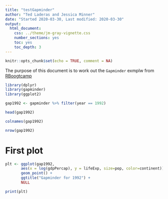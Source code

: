 ```yaml
---
title: "testGapminder"
author: "Ted Laderas and Jessica Minner"
date: "Started 2020-03-30, Last modified: 2020-03-30"
output:
  html_document:
    css: ../theme/jm-gray-vignette.css
    number_sections: yes
    toc: yes
    toc_depth: 3
---
```


```r
knitr::opts_chunk$set(echo = TRUE, comment = NA)
```

The purpose of this document is to work out the `Gapminder`
exmplw from [RBoogtcamp](https://github.com/laderast/RBootcamp_old/blob/master/chapter1.md)

```r
library(dplyr)
library(gapminder)
library(ggplot2)
```

```r
gap1992 <- gapminder %>% filter(year == 1992)

head(gap1992)

colnames(gap1992)

nrow(gap1992)
```

# First plot

```r
plt <- ggplot(gap1992,
       aes(x = log(gdpPercap), y = lifeExp, size=pop, color=continent)) +
       geom_point() +
       ggtitle("Gapminder for 1992") +
       NULL

print(plt)
```